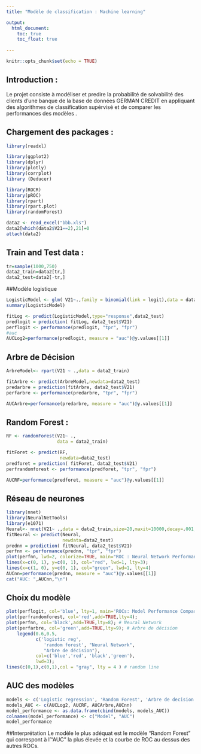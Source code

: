 ---
title: "Modèle de classification : Machine learning"

output:
  html_document: 
    toc: true
    toc_float: true
    
---



<link rel="stylesheet" href="styles.css" type="text/css">


```{r setup, include=FALSE}
knitr::opts_chunk$set(echo = TRUE)
```

## Introduction :

Le projet consiste à modéliser et predire la probabilité de solvabilité des clients d'une banque 
de la base de données GERMAN CREDIT en appliquant des algorithmes de classification supérvisé et de comparer les 
performances des modèles .

## Chargement des packages : 

```{r cars}
library(readxl)

library(ggplot2)
library(dplyr)
library(plotly)
library(corrplot)
library (Deducer)

library(ROCR)
library(pROC)
library(rpart)
library(rpart.plot)
library(randomForest)
```



```{r pressure, echo=T}
data2 <- read_excel("bbb.xls")
data2[which(data2$V21==2),21]=0
attach(data2)
```

## Train and Test data : 

```{r , echo=T}


tr=sample(1000,750)
data2_train=data2[tr,]
data2_test=data2[-tr,]
```

##Modèle logistique

```{r , echo=T}

LogisticModel <- glm( V21~.,family = binomial(link = logit),data = data2_train)
summary(LogisticModel)

fitLog <- predict(LogisticModel,type="response",data2_test)
predlogit = prediction( fitLog, data2_test$V21)
perflogit <- performance(predlogit, "tpr", "fpr")
#auc
AUCLog2=performance(predlogit, measure = "auc")@y.values[[1]]
```


## Arbre de Décision

```{r , echo=T}
ArbreModel<- rpart(V21 ~ .,data = data2_train)

fitArbre <- predict(ArbreModel,newdata=data2_test)
predarbre = prediction(fitArbre, data2_test$V21)
perfarbre <- performance(predarbre, "tpr", "fpr")

AUCArbre=performance(predarbre, measure = "auc")@y.values[[1]]
```


## Random Forest :

```{r , echo=T}
RF <- randomForest(V21~ .,
                   data = data2_train)

fitForet <- predict(RF,
                    newdata=data2_test)
predforet = prediction( fitForet, data2_test$V21)
perfrandomforest <- performance(predforet, "tpr", "fpr")

AUCRF=performance(predforet, measure = "auc")@y.values[[1]]
```

## Réseau de neurones

```{r , echo=T}

library(nnet)
library(NeuralNetTools)
library(e1071)
Neural<- nnet(V21~ .,data = data2_train,size=20,maxit=10000,decay=.001, linout=F, trace = F)
fitNeural <- predict(Neural,
                     newdata=data2_test)
prednn = prediction( fitNeural, data2_test$V21)
perfnn <- performance(prednn, "tpr", "fpr")
plot(perfnn, lwd=2, colorize=TRUE, main="ROC : Neural Network Performance")
lines(x=c(0, 1), y=c(0, 1), col="red", lwd=1, lty=3);
lines(x=c(1, 0), y=c(0, 1), col="green", lwd=1, lty=4)
AUCnn=performance(prednn, measure = "auc")@y.values[[1]]
cat("AUC: ",AUCnn,"\n")
```


## Choix du modèle 

```{r , echo=T}
plot(perflogit, col='blue', lty=1, main='ROCs: Model Performance Comparision') # logistic regression
plot(perfrandomforest, col='red',add=TRUE,lty=4); 
plot(perfnn, col='black',add=TRUE,lty=8); # Neural Network
plot(perfarbre, col='green',add=TRUE,lty=9); # Arbre de décision
    legend(0.6,0.5,
           c('logistic reg', 
              'random forest', "Neural Network", 
              "Arbre de décision"),
           col=c('blue','red', 'black','green'),
           lwd=3);
lines(c(0,1),c(0,1),col = "gray", lty = 4 ) # random line

```


## AUC des modèles

```{r , echo=T}

models <- c('Logistic regression', 'Random Forest', 'Arbre de decision',"Réseau de neurone")
models_AUC <- c(AUCLog2, AUCRF, AUCArbre,AUCnn)
model_performance <- as.data.frame(cbind(models, models_AUC))
colnames(model_performance) <- c("Model", "AUC")
model_performance
```


##Interprétation
  Le modèle le plus adéquat est le modèle "Random Forest" qui correspont à l'"AUC" la plus élevée et la courbe de ROC au dessus des autres ROCs.























